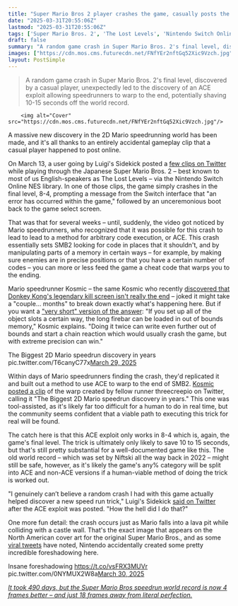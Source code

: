 ```yaml
---
title: "Super Mario Bros 2 player crashes the game, casually posts the clip online, and accidentally makes 'the biggest 2D Mario speedrun discovery in years'"
date: "2025-03-31T20:55:06Z"
lastmod: "2025-03-31T20:55:06Z"
tags: ['Super Mario Bros. 2', 'The Lost Levels', 'Nintendo Switch Online', 'NES', 'Speedrunning', '2D Platformer', 'Glitch', 'Exploit', 'ACE (Arbitrary Code Execution)']
draft: false
summary: "A random game crash in Super Mario Bros. 2's final level, discovered by a casual player, unexpectedly led to the discovery of an ACE exploit allowing speedrunners to warp to the end, potentially shaving 10-15 seconds off the world record."
images: ["https://cdn.mos.cms.futurecdn.net/FNfYEr2nftGq52Xic9Vzch.jpg"]
layout: PostSimple
---
```

> A random game crash in Super Mario Bros. 2's final level, discovered by a casual player, unexpectedly led to the discovery of an ACE exploit allowing speedrunners to warp to the end, potentially shaving 10-15 seconds off the world record.


        <img alt="Cover" src="https://cdn.mos.cms.futurecdn.net/FNfYEr2nftGq52Xic9Vzch.jpg"/>
        
A massive new discovery in the 2D Mario speedrunning world has been made, and it's all thanks to an entirely accidental gameplay clip that a casual player happened to post online.

On March 13, a user going by Luigi's Sidekick posted a [few clips on Twitter](https://x.com/LuigiSidekick/status/1900072261555458205) while playing through the Japanese Super Mario Bros. 2 – best known to most of us English-speakers as The Lost Levels – via the Nintendo Switch Online NES library. In one of those clips, the game simply crashes in the final level, 8-4, prompting a message from the Switch interface that "an error has occurred within the game," followed by an unceremonious boot back to the game select screen.

That was that for several weeks – until, suddenly, the video got noticed by Mario speedrunners, who recognized that it was possible for this crash to lead to lead to a method for arbitrary code execution, or ACE. This crash essentially sets SMB2 looking for code in places that it shouldn't, and by manipulating parts of a memory in certain ways – for example, by making sure enemies are in precise positions or that you have a certain number of codes – you can more or less feed the game a cheat code that warps you to the ending.

Mario speedrunner Kosmic – the same Kosmic who recently [discovered that Donkey Kong's legendary kill screen isn't really the end](https://www.gamesradar.com/games/donkey-kong/after-44-years-donkey-kong-player-discovers-that-the-legendary-kill-screen-isnt-really-the-end/) – joked it might take a "couple... months" to break down exactly what's happening here. But if you want a ["very short" version of the answer](https://x.com/Kosmicd12/status/1906047991653568673): "If you set up all of the object slots a certain way, the long firebar can be loaded in out of bounds memory," Kosmic explains. "Doing it twice can write even further out of bounds and start a chain reaction which would usually crash the game, but with extreme precision can win."

The Biggest 2D Mario speedrun discovery in years pic.twitter.com/T6canyC77x[March 29, 2025](https://twitter.com/cantworkitout/status/1906046733383295043)

Within days of Mario speedrunners finding the crash, they'd replicated it and built out a method to use ACE to warp to the end of SMB2. [Kosmic posted a clip](https://x.com/Kosmicd12/status/1906046733383295043) of the warp created by fellow runner threecreepio on Twitter, calling it "The Biggest 2D Mario speedrun discovery in years." This one was tool-assisted, as it's likely far too difficult for a human to do in real time, but the community seems confident that a viable path to executing this trick for real will be found.

The catch here is that this ACE exploit only works in 8-4 which is, again, the game's final level. The trick is ultimately only likely to save 10 to 15 seconds, but that's still pretty substantial for a well-documented game like this. The old world record – which was set by Niftski all the way back in 2022 – might still be safe, however, as it's likely the game's any% category will be split into ACE and non-ACE versions if a human-viable method of doing the trick is worked out.

"I genuinely can’t believe a random crash I had with this game actually helped discover a new speed run trick," Luigi's Sidekick [said on Twitter](https://x.com/LuigiSidekick/status/1906051494211879186) after the ACE exploit was posted. "How the hell did I do that?"

One more fun detail: the crash occurs just as Mario falls into a lava pit while colliding with a castle wall. That's the exact image that appears on the North American cover art for the original Super Mario Bros., and as some [viral tweets](https://x.com/naim_haziq32999/status/1906192120509301193) have noted, Nintendo accidentally created some pretty incredible foreshadowing here.

Insane foreshadowing https://t.co/vsFRX3MUVr pic.twitter.com/0NYMUX2W8a[March 30, 2025](https://twitter.com/cantworkitout/status/1906192120509301193)

[<em>It took 490 days, but the Super Mario Bros speedrun world record is now 4 frames better – and just 18 frames away from literal perfection. </em>](https://www.gamesradar.com/games/super-mario/it-took-490-days-but-the-super-mario-bros-speedrun-world-record-is-now-4-frames-better-and-just-18-frames-away-from-literal-perfection/)
        